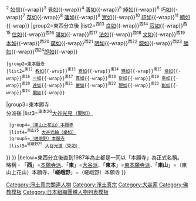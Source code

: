 {{Navbox
|name=本願寺
|title='''本願寺歷代'''
|group1=東西分立前<br />{{nowrap begin}}（[[本願寺歷史]]）{{nowrap end}}
|list1={{Nowrap begin}}<sup>1</sup> [[親鸞]]{{-wrap}}<sup>2</sup> [[如信]]{{-wrap}}<sup>3</sup> [[覺如]]{{-wrap}}<sup>4</sup> [[善如]]{{-wrap}}<sup>5</sup> [[綽如]]{{-wrap}}<sup>6</sup> [[巧如]]{{-wrap}}<sup>7</sup> [[存如]]{{-wrap}}<sup>8</sup> [[蓮如]]{{-wrap}}<sup>9</sup> [[實如]]{{-wrap}}<sup>10</sup> [[証如]]{{-wrap}}<sup>11</sup> [[顯如]]{{-wrap}}{{Nowrap end}}
|group2=東西分立後
|list2={{Navbox|child
 |group1=[[西本願寺]]
 |list1={{Nowrap begin}}<sup>西12</sup> [[准如]]{{-wrap}}<sup>西13</sup> [[良如]]{{-wrap}}<sup>西14</sup> [[寂如]]{{-wrap}}<sup>西15</sup> [[住如]]{{-wrap}}<sup>西16</sup> [[湛如]]{{-wrap}}<sup>西17</sup> [[法如]]{{-wrap}}<sup>西18</sup> [[文如]]{{-wrap}}<sup>西19</sup> [[本如]]{{-wrap}}<sup>西20</sup> [[廣如]]{{-wrap}}<sup>西21</sup> [[大谷光尊|明如]]{{-wrap}}<sup>西22</sup> [[大谷光瑞|鏡如]]{{-wrap}}<sup>西23</sup> [[大谷光照|勝如]]{{-wrap}}<sup>西24</sup>[[大谷光真|即如]]{{-wrap}}{{Nowrap end}}
 |group2=[[東本願寺]]
 |list2={{Nowrap begin}}<sup>東12</sup> [[教如]]{{-wrap}}<sup>東13</sup> [[宣如]]{{-wrap}}<sup>東14</sup> [[琢如]]{{-wrap}}<sup>東15</sup> [[常如]]{{-wrap}}<sup>東16</sup> [[一如 (僧)|一如]]{{-wrap}}<sup>東17</sup> [[真如 (東本願寺)|真如]]{{-wrap}}<sup>東18</sup> [[從如]]{{-wrap}}<sup>東19</sup> [[乘如]]{{-wrap}}<sup>東20</sup> [[達如]]{{-wrap}}<sup>東21</sup> [[大谷光勝|嚴如]]{{-wrap}}<sup>東22</sup> [[大谷光瑩|現如]]{{-wrap}}<sup>東23</sup> [[大谷光演|彰如]]{{-wrap}}<sup>東24</sup> [[大谷光暢|闡如]]{{-wrap}}{{Nowrap end}}
|group3=東本願寺<br />分派後
|list3={{Navbox|child
  |group2=真宗本廟（東本願寺）
  |list2=<sup>東25</sup> [[大谷暢顯|大谷暢顯（淨如）]]
  |group3=[[東本願寺 (台東區)|淨土真宗東本願寺派本山東本願寺]]
  |list3={{Nowrap begin}}<sup>東本25</sup> [[大谷光紹|興如]]{{-wrap}}<sup>東本26</sup>[[大谷光見|大谷光見（聞如）]]{{Nowrap end}}
  |group4=[[本願寺文化興隆財團|（東山上花山）本願寺]]
  |list4=<sup>東山25</sup> [[大谷光輪|大谷光輪（樂如）]]
  |group5=[[本願寺 (京都市右京區)|（嵯峨野）本願寺]]
  |list5=<sup>嵯峨野25</sup> [[大谷光道|大谷光道（秀如）]]
}} 
}}
|below=東西分立後直到1987年為止都是一同以「本願寺」為正式名稱。<br />略稱 - 「'''西'''」=[[淨土真宗本願寺派|本願寺派]]、「'''東'''」=[[真宗大谷派|大谷派]]、「'''東本'''」=[[淨土真宗東本願寺派_(1988年)|東本願寺派]]、「'''東山'''」=（東山上花山）本願寺、「'''嵯峨野'''」=（嵯峨野）本願寺
}}
<noinclude>
[[Category:淨土真宗關連人物]]
[[Category:淨土真宗]]
[[Category:大谷家]]
[[Category:佛教模板]]
[[Category:日本組織團體人物列表模板]]
</noinclude>